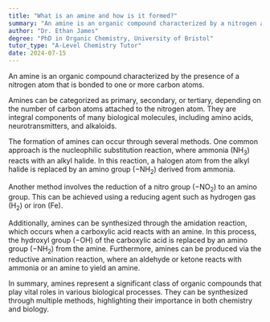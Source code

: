 ```yaml
---
title: "What is an amine and how is it formed?"
summary: "An amine is an organic compound characterized by a nitrogen atom bonded to one or more carbon atoms, playing a significant role in various chemical and biological processes."
author: "Dr. Ethan James"
degree: "PhD in Organic Chemistry, University of Bristol"
tutor_type: "A-Level Chemistry Tutor"
date: 2024-07-15
---
```


An amine is an organic compound characterized by the presence of a nitrogen atom that is bonded to one or more carbon atoms.

Amines can be categorized as primary, secondary, or tertiary, depending on the number of carbon atoms attached to the nitrogen atom. They are integral components of many biological molecules, including amino acids, neurotransmitters, and alkaloids.

The formation of amines can occur through several methods. One common approach is the nucleophilic substitution reaction, where ammonia ($\text{NH}_3$) reacts with an alkyl halide. In this reaction, a halogen atom from the alkyl halide is replaced by an amino group ($-\text{NH}_2$) derived from ammonia. 

Another method involves the reduction of a nitro group ($-\text{NO}_2$) to an amino group. This can be achieved using a reducing agent such as hydrogen gas ($\text{H}_2$) or iron ($\text{Fe}$).

Additionally, amines can be synthesized through the amidation reaction, which occurs when a carboxylic acid reacts with an amine. In this process, the hydroxyl group ($-\text{OH}$) of the carboxylic acid is replaced by an amino group ($-\text{NH}_2$) from the amine. Furthermore, amines can be produced via the reductive amination reaction, where an aldehyde or ketone reacts with ammonia or an amine to yield an amine.

In summary, amines represent a significant class of organic compounds that play vital roles in various biological processes. They can be synthesized through multiple methods, highlighting their importance in both chemistry and biology.
    